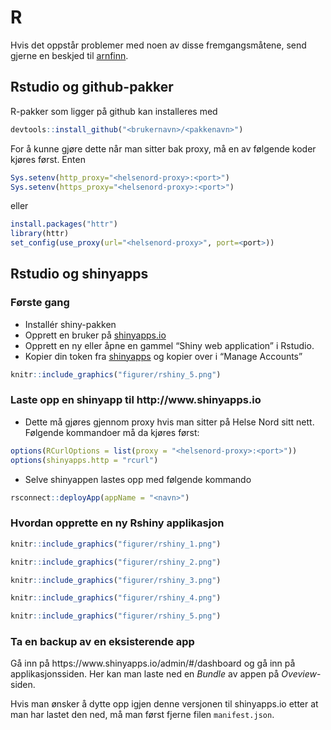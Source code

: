 # R

Hvis det oppstår problemer med noen av disse fremgangsmåtene, send gjerne en beskjed til <A HREF="mailto:&#097;&#114;&#110;&#102;&#105;&#110;&#110;&#046;&#115;&#116;&#101;&#105;&#110;&#100;&#097;&#108;&#064;&#115;&#107;&#100;&#101;&#046;&#110;&#111;">arnfinn</A>.

## Rstudio og github-pakker

R-pakker som ligger på github kan installeres med

```r
devtools::install_github("<brukernavn>/<pakkenavn>")
```

For å kunne gjøre dette når man sitter bak proxy, må en av følgende koder kjøres først. Enten

```r
Sys.setenv(http_proxy="<helsenord-proxy>:<port>")
Sys.setenv(https_proxy="<helsenord-proxy>:<port>")
```

eller

```r
install.packages("httr")
library(httr)
set_config(use_proxy(url="<helsenord-proxy>", port=<port>))
```

## Rstudio og shinyapps

### Første gang

- Installér shiny-pakken
- Opprett en bruker på [shinyapps.io](http://www.shinyapps.io)
- Opprett en ny eller åpne en gammel "Shiny web application" i Rstudio.
- Kopier din token fra [shinyapps](http://www.shinyapps.io/admin/#/tokens) og kopier over i "Manage Accounts"

```{r, echo=FALSE}
knitr::include_graphics("figurer/rshiny_5.png")
```

### Laste opp en shinyapp til http://www.shinyapps.io

- Dette må gjøres gjennom proxy hvis man sitter på Helse Nord sitt nett. Følgende kommandoer må da kjøres først:

```r
options(RCurlOptions = list(proxy = "<helsenord-proxy>:<port>"))
options(shinyapps.http = "rcurl")
```

- Selve shinyappen lastes opp med følgende kommando

```r
rsconnect::deployApp(appName = "<navn>")
```

### Hvordan opprette en ny Rshiny applikasjon


```{r, echo=FALSE}
knitr::include_graphics("figurer/rshiny_1.png")
```

```{r, echo=FALSE}
knitr::include_graphics("figurer/rshiny_2.png")
```

```{r, echo=FALSE}
knitr::include_graphics("figurer/rshiny_3.png")
```

```{r, echo=FALSE}
knitr::include_graphics("figurer/rshiny_4.png")
```

```{r, echo=FALSE}
knitr::include_graphics("figurer/rshiny_5.png")
```

### Ta en backup av en eksisterende app

Gå inn på https://www.shinyapps.io/admin/#/dashboard og gå inn på applikasjonssiden. Her kan man laste ned en *Bundle* av appen på *Oveview*-siden.

Hvis man ønsker å dytte opp igjen denne versjonen til shinyapps.io etter at man har lastet den ned, må man først fjerne filen `manifest.json`.
